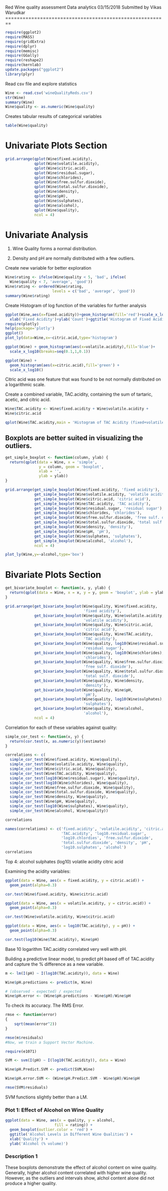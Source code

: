 Red Wine quality assessment
Data analytics
03/15/2018
Submitted by Vikas Warudkar
========================================================

```{r echo=FALSE, message=FALSE, warning=FALSE}
require(ggplot2)
require(MASS)
require(gridExtra)
require(dplyr)
require(memisc)
require(GGally)
require(reshape2)
require(kernlab)
update.packages("ggplot2")
library(plyr)

```

Read csv file and explore statistics
```{r echo=FALSE,message=FALSE,warning=FALSE}
Wine <- read.csv('wineQualityReds.csv')
str(Wine) 
summary(Wine)
Wine$quality <- as.numeric(Wine$quality)

```

Creates tabular results of categorical variables

```{r,message=FALSE,warning=FALSE}
table(Wine$quality)

```


# Univariate Plots Section

```{r echo=FALSE,message=FALSE,warning=FALSE}
grid.arrange(qplot(Wine$fixed.acidity),
             qplot(Wine$volatile.acidity),
             qplot(Wine$citric.acid),
             qplot(Wine$residual.sugar),
             qplot(Wine$chlorides),
             qplot(Wine$free.sulfur.dioxide),
             qplot(Wine$total.sulfur.dioxide),
             qplot(Wine$density),
             qplot(Wine$pH),
             qplot(Wine$sulphates),
             qplot(Wine$alcohol),
             qplot(Wine$quality),
             ncol = 4)

```

# Univariate Analysis

1. Wine Quality forms a normal distribution.

2. Density and pH are normally distributed with a few outliers.

Create new variable for better exploration
```{r,message=FALSE,warning=FALSE}
Wine$rating <- ifelse(Wine$quality < 5, 'bad', ifelse(
  Wine$quality < 7, 'average', 'good'))
Wine$rating <- ordered(Wine$rating,
                     levels = c('bad', 'average', 'good'))
summary(Wine$rating)
```


Create Histogram of log function of the variables for further analysis
```{r,message=FALSE,warning=FALSE}
ggplot(Wine,aes(x=fixed.acidity))+geom_histogram(fill='red')+scale_x_log10(breaks=4:15)+
  xlab('Fixed Acidity')+ylab('Count')+ggtitle('Histogram of Fixed Acidity Values')
require(plotly)
help(package='plotly')
ggplot()
plot_ly(data=Wine,x=~citric.acid,type='histogram')

ggplot(Wine) + geom_histogram(aes(x=volatile.acidity),fill='blue')+
  scale_x_log10(breaks=seq(0.1,1,0.1))

ggplot(Wine) + 
  geom_histogram(aes(x=citric.acid),fill='green') +
  scale_x_log10()
```

Citric acid was one feature that was found to be not 
normally distributed on a logarithmic scale. 


Create a combined variable, 
TAC.acidity, containing the sum of tartaric, acetic, and citric acid.

```{r,message=FALSE,warning=FALSE}
Wine$TAC.acidity <- Wine$fixed.acidity + Wine$volatile.acidity + 
Wine$citric.acid

qplot(Wine$TAC.acidity,main = 'Histogram of TAC Acidity (fixed+volatile+Citric)')

```

## Boxplots are better suited in visualizing the outliers.

```{r,message=FALSE,warning=FALSE}
get_simple_boxplot <- function(column, ylab) {
  return(qplot(data = Wine, x = 'simple',
               y = column, geom = 'boxplot',
               xlab = '',
               ylab = ylab))
}

grid.arrange(get_simple_boxplot(Wine$fixed.acidity, 'fixed acidity'),
             get_simple_boxplot(Wine$volatile.acidity, 'volatile acidity'),
             get_simple_boxplot(Wine$citric.acid, 'citric acid'),
             get_simple_boxplot(Wine$TAC.acidity, 'TAC acidity'),
             get_simple_boxplot(Wine$residual.sugar, 'residual sugar'),
             get_simple_boxplot(Wine$chlorides, 'chlorides'),
             get_simple_boxplot(Wine$free.sulfur.dioxide, 'free sulf. dioxide'),
             get_simple_boxplot(Wine$total.sulfur.dioxide, 'total sulf. dioxide'),
             get_simple_boxplot(Wine$density, 'density'),
             get_simple_boxplot(Wine$pH, 'pH'),
             get_simple_boxplot(Wine$sulphates, 'sulphates'),
             get_simple_boxplot(Wine$alcohol, 'alcohol'),
             ncol = 4)

plot_ly(Wine,y=~alcohol,type='box')

```

# Bivariate Plots Section

```{r echo=FALSE,message=FALSE,warning=FALSE}

get_bivariate_boxplot <- function(x, y, ylab) {
  return(qplot(data = Wine, x = x, y = y, geom = 'boxplot', ylab = ylab))
}

grid.arrange(get_bivariate_boxplot(Wine$quality, Wine$fixed.acidity,
                                   'fixed acidity'),
             get_bivariate_boxplot(Wine$quality, Wine$volatile.acidity,
                                   'volatile acidity'),
             get_bivariate_boxplot(Wine$quality, Wine$citric.acid,
                                   'citric acid'),
             get_bivariate_boxplot(Wine$quality, Wine$TAC.acidity,
                                   'TAC acidity'),
             get_bivariate_boxplot(Wine$quality, log10(Wine$residual.sugar),
                                   'residual sugar'),
             get_bivariate_boxplot(Wine$quality, log10(Wine$chlorides),
                                   'chlorides'),
             get_bivariate_boxplot(Wine$quality, Wine$free.sulfur.dioxide,
                                   'free sulf. dioxide'),
             get_bivariate_boxplot(Wine$quality, Wine$total.sulfur.dioxide,
                                   'total sulf. dioxide'),
             get_bivariate_boxplot(Wine$quality, Wine$density,
                                   'density'),
             get_bivariate_boxplot(Wine$quality, Wine$pH,
                                   'pH'),
             get_bivariate_boxplot(Wine$quality, log10(Wine$sulphates),
                                   'sulphates'),
             get_bivariate_boxplot(Wine$quality, Wine$alcohol,
                                   'alcohol'),
             ncol = 4)


```

Correlation for each of these
variables against quality:

```{r,message=FALSE,warning=FALSE}
simple_cor_test <- function(x, y) {
  return(cor.test(x, as.numeric(y))$estimate)
}

correlations <- c(
  simple_cor_test(Wine$fixed.acidity, Wine$quality),
  simple_cor_test(Wine$volatile.acidity, Wine$quality),
  simple_cor_test(Wine$citric.acid, Wine$quality),
  simple_cor_test(Wine$TAC.acidity, Wine$quality),
  simple_cor_test(log10(Wine$residual.sugar), Wine$quality),
  simple_cor_test(log10(Wine$chlorides), Wine$quality),
  simple_cor_test(Wine$free.sulfur.dioxide, Wine$quality),
  simple_cor_test(Wine$total.sulfur.dioxide, Wine$quality),
  simple_cor_test(Wine$density, Wine$quality),
  simple_cor_test(Wine$pH, Wine$quality),
  simple_cor_test(log10(Wine$sulphates), Wine$quality),
  simple_cor_test(Wine$alcohol, Wine$quality))

correlations

names(correlations) <- c('fixed.acidity', 'volatile.acidity', 'citric.acid',
                         'TAC.acidity', 'log10.residual.sugar',
                         'log10.chlordies', 'free.sulfur.dioxide',
                         'total.sulfur.dioxide', 'density', 'pH',
                         'log10.sulphates', 'alcohol')
correlations
```

Top 4:
alcohol
sulphates (log10)
volatile acidity
citric acid

Examining the acidity variables:

```{r,message=FALSE,warning=FALSE}
ggplot(data = Wine, aes(x = fixed.acidity, y = citric.acid)) +
  geom_point(alpha=0.3)

cor.test(Wine$fixed.acidity, Wine$citric.acid)

ggplot(data = Wine, aes(x = volatile.acidity, y = citric.acid)) +
  geom_point(alpha=0.3)

cor.test(Wine$volatile.acidity, Wine$citric.acid)

ggplot(data = Wine, aes(x = log10(TAC.acidity), y = pH)) +
  geom_point(alpha=0.3)

cor.test(log10(Wine$TAC.acidity), Wine$pH)

```

Base 10 logarithm TAC.acidity correlated very well with pH.

Building a predictive linear model, 
to predict pH based off of TAC.acidity and
capture the % difference as a new variable.

```{r,message=FALSE,warning=FALSE}

m <- lm(I(pH) ~ I(log10(TAC.acidity)), data = Wine)

Wine$pH.predictions <- predict(m, Wine)

# (observed - expected) / expected
Wine$pH.error <- (Wine$pH.predictions - Wine$pH)/Wine$pH

```

To check its accuracy.
The RMS Error.

```{r,message=FALSE,warning=FALSE}
rmse <- function(error)
{
    sqrt(mean(error^2))
}

rmse(m$residuals)
#Now, we train a Support Vector Machine.

require(e1071)

SVM <- svm(I(pH) ~ I(log10(TAC.acidity)), data = Wine)

Wine$pH.Predict.SVM <- predict(SVM,Wine)

Wine$pH.error.SVM <- (Wine$pH.Predict.SVM - Wine$pH)/Wine$pH

rmse(SVM$residuals)


```

SVM functions slightly better than a LM.

### Plot 1: Effect of Alcohol on Wine Quality
```{r echo=FALSE,message=FALSE,warning=FALSE}
ggplot(data = Wine, aes(x = quality, y = alcohol,
                      fill = rating)) +
  geom_boxplot(outlier.color = 'red') +
  ggtitle('Alcohol Levels in Different Wine Qualities') +
  xlab('Quality') +
  ylab('Alcohol (% volume)')

```

### Description 1
These boxplots demonstrate the effect of alcohol content on wine quality.
Generally, higher alcohol content correlated with higher wine quality.
However, as the outliers and intervals show, alchol content alone did not
produce a higher quality.
